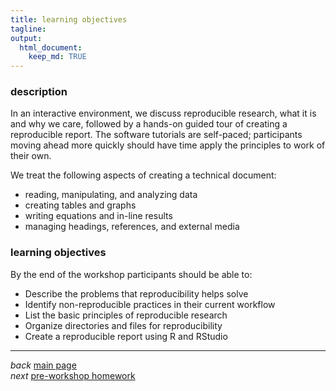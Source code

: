 ```yaml
---
title: learning objectives 
tagline: 
output: 
  html_document:
    keep_md: TRUE
---
```


### description 

In an interactive environment, we discuss reproducible research, what it is and why we care, followed by a hands-on guided tour of creating a reproducible report. The software tutorials are self-paced; participants moving ahead more quickly should have time apply the principles to work of their own. 

We treat the following aspects of creating a technical document: 

- reading, manipulating, and analyzing data 
- creating tables and graphs 
- writing equations and in-line results 
- managing headings, references, and external media 

### learning objectives 

By the end of the workshop participants should be able to: 

- Describe the problems that reproducibility helps solve 
- Identify non-reproducible practices in their current workflow 
- List the basic principles of reproducible research 
- Organize directories and files for reproducibility 
- Create a reproducible report using R and RStudio





--- 
*back* [main page](../index.html)<br> 
*next* [pre-workshop homework](002_pre-workshop-hw.html) 
